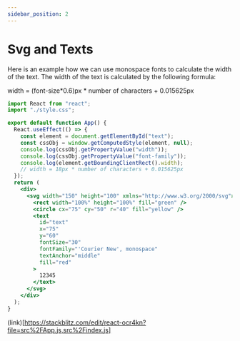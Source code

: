 ```yaml
---
sidebar_position: 2
---
```


# Svg and Texts

Here is an example how we can use monospace fonts to calculate the width of the text. The width of the text is calculated by the following formula:

width = (font-size*0.6)px * number of characters + 0.015625px

```jsx
import React from "react";
import "./style.css";

export default function App() {
  React.useEffect(() => {
    const element = document.getElementById("text");
    const cssObj = window.getComputedStyle(element, null);
    console.log(cssObj.getPropertyValue("width"));
    console.log(cssObj.getPropertyValue("font-family"));
    console.log(element.getBoundingClientRect().width);
    // width = 18px * number of characters + 0.015625px
  });
  return (
    <div>
      <svg width="150" height="100" xmlns="http://www.w3.org/2000/svg">
        <rect width="100%" height="100%" fill="green" />
        <circle cx="75" cy="50" r="40" fill="yellow" />
        <text
          id="text"
          x="75"
          y="60"
          fontSize="30"
          fontFamily="'Courier New', monospace"
          textAnchor="middle"
          fill="red"
        >
          12345
        </text>
      </svg>
    </div>
  );
}
```

(link)[https://stackblitz.com/edit/react-ocr4kn?file=src%2FApp.js,src%2Findex.js]
